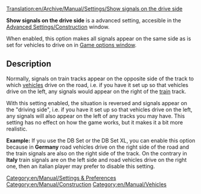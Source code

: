 [[Translation:en/Archive/Manual/Settings/Show signals on the drive side]]

'''Show signals on the drive side''' is a advanced setting, accesible in the [[en/Archive/Manual/Settings/Advanced Settings/Construction#show-signals-on-the-drive-side|Advanced Settings/Construction]] window.

When enabled, this option makes all signals appear on the same side as is set for vehicles to drive on in [[en/Manual/Game options window#road-vehicles|Game options window]].

== Description ==
Normally, signals on train tracks appear on the opposite side of the track to which [[en/Manual/Vehicles|vehicles]] drive on the road, i.e. if you have it set up so that vehicles drive on the left, any signals would appear on the right of the [[en/Manual/Trains|train]] track.

With this setting enabled, the situation is reversed and signals appear on the "driving side", i.e.  if you have it set up so that vehicles drive on the left, any signals will also appear on the left of any tracks you may have.
This setting has no effect on how the game works, but it makes it a bit more realistic.

'''Example:''' If you use the DB Set or the DB Set XL, you can enable this option because in '''Germany''' road vehicles drive on the right side of the road and the train signals are also on the right side of the track. On the contrary in '''Italy''' train signals are on the left side and road vehicles drive on the right one, then an italian player may prefer to disable this setting.

[[Category:en/Manual/Settings & Preferences]]
[[Category:en/Manual/Construction]]
[[Category:en/Manual/Vehicles]]